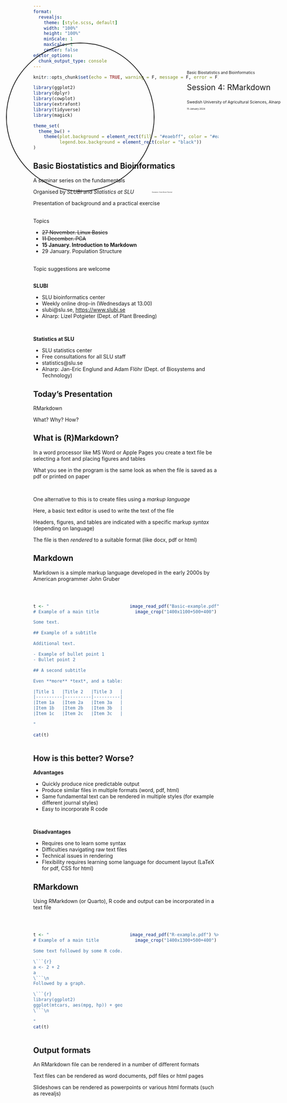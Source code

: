 ```yaml
---
format: 
  revealjs:
    theme: [style.scss, default]
    width: "100%"
    height: "100%"
    minScale: 1
    maxScale: 1
    center: false
editor_options: 
  chunk_output_type: console
---
```



```r
knitr::opts_chunk$set(echo = TRUE, warning = F, message = F, error = F)
```

```r
library(ggplot2)
library(dplyr)
library(cowplot)
library(extrafont)
library(tidyverse)
library(magick)

theme_set(
  theme_bw() + 
    theme(plot.background = element_rect(fill = "#eaebff", color = "#eaebff"),
          legend.box.background = element_rect(color = "black"))
)
```

##

<div style="position:absolute;width:80%;height:500px;border: 0px double;padding: 150px 10px; left:10%; top:20px;">
<div style="position:absolute;width:500px">
<img src="fig/2bees_opaque.png" width="400" height="400" style="border:2px solid; border-radius:100%; padding:0px;display:block;margin-left:auto;margin-right:auto"> 
<div style="font-size:0.25em;position:absolute;right:0px;">Illustration: Amrei Binzer-Panchal</div>
</div>
<div style="position:absolute;text-align:left; font-size: 1.5em;padding:50px;left:500px;width:50%;">
<br>
<div style="font-size:0.5em">Basic Biostatistics and Bioinformatics</div>

Session 4: RMarkdown

<div style="font-size:0.5em">Swedish University of Agricultural Sciences, Alnarp</div>
<div style="font-size:0.3em"><br>15 January 2024</div>
</div>

</div>

## Basic Biostatistics and Bioinformatics

A seminar series on the fundamentals 

Organised by *SLUBI* and *Statistics at SLU*

Presentation of background and a practical exercise

<br>
Topics

- ~~27 November. Linux Basics~~
- ~~11 December. PCA~~
- **15 January. Introduction to Markdown**
- 29 January. Population Structure

<br>
Topic suggestions are welcome

##

**SLUBI**

- SLU bioinformatics center
- Weekly online drop-in (Wednesdays at 13.00)
- slubi@slu.se, [https://www.slubi.se](https://www.slubi.se)
- Alnarp: Lizel Potgieter (Dept. of Plant Breeding)

<br>

**Statistics at SLU**

- SLU statistics center
- Free consultations for all SLU staff
- statistics@slu.se
- Alnarp: Jan-Eric Englund and Adam Flöhr (Dept. of Biosystems and Technology)

## Today's Presentation

RMarkdown

What? Why? How?

## What is (R)Markdown?

In a word processor like MS Word or Apple Pages you create a text file be selecting a font and placing figures and tables

What you see in the program is the same look as when the file is saved as a pdf or printed on paper

<br>

One alternative to this is to create files using a *markup language*

Here, a basic text editor is used to write the text of the file

Headers, figures, and tables are indicated with a specific markup *syntax* (depending on language)

The file is then *rendered* to a suitable format (like docx, pdf or html)

## Markdown

Markdown is a simple markup language developed in the early 2000s by American programmer John Gruber

<br>

:::: {.columns}

::: {.column width="50%"}
```r
t <- "
# Example of a main title

Some text.

## Example of a subtitle

Additional text.

- Example of bullet point 1
- Bullet point 2

## A second subtitle

Even **more** *text*, and a table:

|Title 1   |Title 2   |Title 3   |
|----------|----------|----------|
|Item 1a   |Item 2a   |Item 3a   |
|Item 1b   |Item 2b   |Item 3b   |
|Item 1c   |Item 2c   |Item 3c   |

"

cat(t)
```

:::

::: {.column width="50%"}
```r
image_read_pdf("Basic-example.pdf") %>% 
  image_crop("1400x1100+500+400")
```

:::

::::

## How is this better? Worse?

**Advantages**

- Quickly produce nice predictable output
- Produce similar files in multiple formats (word, pdf, html)
- Same fundamental text can be rendered in multiple styles (for example different journal styles)
- Easy to incorporate R code

<br>

**Disadvantages**

- Requires one to learn some syntax
- Difficulties navigating raw text files
- Technical issues in rendering
- Flexibility requires learning some language for document layout (LaTeX for pdf, CSS for html)

## RMarkdown

Using RMarkdown (or Quarto), R code and output can be incorporated in a text file

<br>

:::: {.columns}

::: {.column width="50%"}
```r
t <- "
# Example of a main title

Some text followed by some R code.

\```{r}
a <- 2 + 2
a
\```\n
Followed by a graph.

\```{r}
library(ggplot2)
ggplot(mtcars, aes(mpg, hp)) + geom_point()
\```\n

"
cat(t)
```

:::

::: {.column width="50%"}
```r
image_read_pdf("R-example.pdf") %>% 
  image_crop("1400x1300+500+400")
```

:::

::::

## Output formats

An RMarkdown file can be rendered in a number of different formats

Text files can be rendered as word documents, pdf files or html pages

Slideshows can be rendered as powerpoints or various html formats (such as revealjs)




